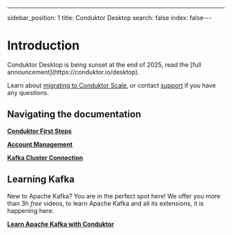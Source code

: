 ---
sidebar_position: 1
title: Conduktor Desktop
search: false
index: false---

# Introduction

<Warning>
Conduktor Desktop is being sunset at the end of 2025, read the [full announcement](https://conduktor.io/desktop).

Learn about [migrating to Conduktor Scale](./migrating-to-conduktor-scale.md), or contact [support](https://support.conduktor.io/) if you have any questions.
</Warning>

## Navigating the documentation

**[Conduktor First Steps](/desktop/conduktor-first-steps/install)**

**[Account Management](/desktop/account-management)**

**[Kafka Cluster Connection](/desktop/kafka-cluster-connection/setting-up-a-connection-to-kafka)**

## Learning Kafka

New to Apache Kafka? You are in the perfect spot here! We offer you more than 3h _free_ videos, to learn Apache Kafka and all its extensions, it is happening here:

**[Learn Apache Kafka with Conduktor](/desktop/learn-apache-kafka-with-conduktor)**
